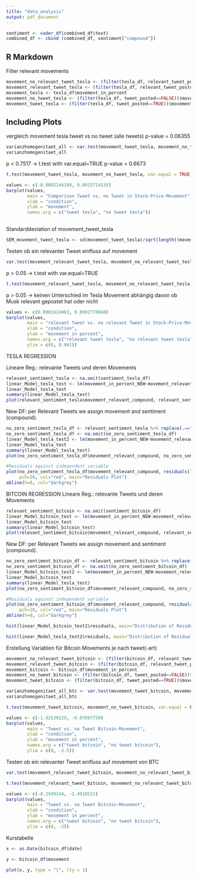 ```yaml
---
title: "data_analysis"
output: pdf_document
---
```



```r
sentiment <- vader_df(combined_df$text)
combined_df <- cbind (combined_df, sentiment["compound"])
```

## R Markdown

Filter relevant movements

```r
movement_no_relevant_tweet_tesla <- (filter(tesla_df, relevant_tweet_posted==F))$movement_in_percent
movement_relevant_tweet_tesla <- (filter(tesla_df, relevant_tweet_posted==T))$movement_in_percent
movement_tesla <- tesla_df$movement_in_percent
movement_no_tweet_tesla <- (filter(tesla_df, tweet_posted==FALSE))$movement_in_percent
movement_tweet_tesla <- (filter(tesla_df, tweet_posted==TRUE))$movement_in_percent
```

## Including Plots

vergleich movement tesla tweet vs no tweet (alle tweets) 
p-value = 0.06355

```r
varianzhomogenitaet_all <- var.test(movement_tweet_tesla, movement_no_tweet_tesla)
varianzhomogenitaet_all
```

p < 0.7517 -> t.test with var.equal=TRUE
p-value = 0.6673
```r
t.test(movement_tweet_tesla, movement_no_tweet_tesla, var.equal = TRUE, alternative = "two.sided")
```
```r

values <- c(-0.0002146109, 0.0015714135)
barplot(values,
        main = "Comparison Tweet vs. no Tweet in Stock-Price-Movement",
        xlab = "condition", 
        ylab = "movement", 
        names.arg = c("tweet tesla", "no tweet tesla"))
        
```

Standarddeviation of movement_tweet_tesla
```r
SEM_movement_tweet_tesla <- sd(movement_tweet_tesla)/sqrt(length((movement_tweet_tesla)))
```

Testen ob ein relevanter Tweet einfluss auf movement
```r
var.test(movement_relevant_tweet_tesla, movement_no_relevant_tweet_tesla)
```
p > 0.05 -> t.test with var.equal=TRUE

```r
t.test(movement_relevant_tweet_tesla, movement_no_relevant_tweet_tesla, var.equal=TRUE, alternative = "two.sided")
```
p > 0.05 -> keinen Unterschied im Tesla Movement abhängig davon ob Musk relevant gepostet hat oder nicht

```r
values <- c(0.0001624063, 0.0002778040)
barplot(values,
        main = "relevant Tweet vs. no relevant Tweet in Stock-Price-Movement",
        xlab = "condition", 
        ylab = "movement in percent", 
        names.arg = c("relevant tweet tesla", "no relevant tweet tesla"),
        ylim = c(0, 0.001))
```

TESLA REGRESSION

Lineare Reg.: relevante Tweets und deren Movements
```r
relevant_sentiment_tesla <- na.omit(sentiment_tesla_df)
linear_Model_tesla_test <- lm(movement_in_percent_NEW~movement_relevant_compound, data=relevant_sentiment_tesla)
linear_Model_tesla_test
summary(linear_Model_tesla_test)
plot(relevant_sentiment_tesla$movement_relevant_compound, relevant_sentiment_tesla$movement_in_percent_NEW, xlab="Predictor", ylab="Outcome", col="darkblue", pch=16, main="Simple Linear Regression")
```

New DF: per Relevant Tweets we assign movement and sentiment (compound).


```r
no_zero_sentiment_tesla_df <- relevant_sentiment_tesla %>% replace(.=="0", NA)
no_zero_sentiment_tesla_df <- na.omit(no_zero_sentiment_tesla_df)
linear_Model_tesla_test2 <- lm(movement_in_percent_NEW~movement_relevant_compound, data=no_zero_sentiment_tesla_df)
linear_Model_tesla_test
summary(linear_Model_tesla_test)
plot(no_zero_sentiment_tesla_df$movement_relevant_compound, no_zero_sentiment_tesla_df$movement_in_percent_NEW, xlab="Predictor", ylab="Outcome", col="darkblue", pch=16, main="Simple Linear Regression")
```

```r
#Residuals against independent variable
plot(no_zero_sentiment_tesla_df$movement_relevant_compound, residuals(linear_Model_tesla_test2), xlab="Predictor", ylab="Residuals", 
     pch=20, col="red", main="Residuals Plot")
abline(h=0, col="darkgrey")
```

BITCOIN REGRESSION
Lineare Reg.: relevante Tweets und deren Movements
```r
relevant_sentiment_bitcoin <- na.omit(sentiment_bitcoin_df)
linear_Model_bitcoin_test <- lm(movement_in_percent_NEW~movement_relevant_compound, data=relevant_sentiment_bitcoin)
linear_Model_bitcoin_test
summary(linear_Model_bitcoin_test)
plot(relevant_sentiment_bitcoin$movement_relevant_compound, relevant_sentiment_bitcoin$movement_in_percent_NEW, xlab="Predictor", ylab="Outcome", col="darkblue", pch=16, main="Simple Linear Regression")
```

New DF: per Relevant Tweets we assign movement and sentiment (compound).

```r
no_zero_sentiment_bitcoin_df <- relevant_sentiment_bitcoin %>% replace(.=="0", NA)
no_zero_sentiment_bitcoin_df <- na.omit(no_zero_sentiment_bitcoin_df)
linear_Model_bitcoin_test2 <- lm(movement_in_percent_NEW~movement_relevant_compound, data=no_zero_sentiment_bitcoin_df)
linear_Model_bitcoin_test
summary(linear_Model_tesla_test)
plot(no_zero_sentiment_bitcoin_df$movement_relevant_compound, no_zero_sentiment_bitcoin_df$movement_in_percent_NEW, xlab="Predictor", ylab="Outcome", col="darkblue", pch=16, main="Simple Linear Regression")
```

```r
#Residuals against independent variable
plot(no_zero_sentiment_bitcoin_df$movement_relevant_compound, residuals(linear_Model_bitcoin_test2), xlab="Predictor", ylab="Residuals", 
     pch=20, col="red", main="Residuals Plot")
abline(h=0, col="darkgrey")
```


```r
hist(linear_Model_bitcoin_test2$residuals, main="Distribution of Residuals", xlab="Residuals", col="darkorange")
```

```r
hist(linear_Model_tesla_test2$residuals, main="Distribution of Residuals", xlab="Residuals", col="darkorange")
```
Erstellung Variablen für Bitcoin Movements je nach tweet(-art)
```r
movement_no_relevant_tweet_bitcoin <- (filter(bitcoin_df, relevant_tweet_posted==0))$movement_in_percent
movement_relevant_tweet_bitcoin <- (filter(bitcoin_df, relevant_tweet_posted==1))$movement_in_percent
movement_bitcoin <- bitcoin_df$movement_in_percent
movement_no_tweet_bitcoin <- (filter(bitcoin_df, tweet_posted==FALSE))$movement_in_percent
movement_tweet_bitcoin <- (filter(bitcoin_df, tweet_posted==TRUE))$movement_in_percent
```


```r
varianzhomogenitaet_all_btc <- var.test(movement_tweet_bitcoin, movement_no_tweet_bitcoin)
varianzhomogenitaet_all_btc
```

```r
t.test(movement_tweet_bitcoin, movement_no_tweet_bitcoin, var.equal = F, alternative = "two.sided")
```

```r
values <- c(-1.92539229, -0.07897759)
barplot(values,
        main = "Tweet vs. no Tweet Bitcoin-Movement",
        xlab = "condition", 
        ylab = "movement in percent", 
        names.arg = c("tweet bitcoin", "no tweet bitcoin"),
        ylim = c(0, -2.5))
```


Testen ob ein relevanter Tweet einfluss auf movement von BTC
```r
var.test(movement_relevant_tweet_bitcoin, movement_no_relevant_tweet_bitcoin)
```

```r
t.test(movement_relevant_tweet_bitcoin, movement_no_relevant_tweet_bitcoin, var.equal=F, alternative = "two.sided")

```

```r
values <- c(-0.2949244, -1.4910522)
barplot(values,
        main = "Tweet vs. no Tweet Bitcoin-Movement",
        xlab = "condition", 
        ylab = "movement in percent", 
        names.arg = c("tweet bitcoin", "no tweet bitcoin"),
        ylim = c(0, -3))
```

Kurstabelle
```r
x <- as.Date(bitcoin_df$date)

y <- bitcoin_df$movement
  
plot(x, y, type = "l", lty = 1)
```
